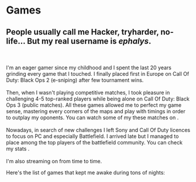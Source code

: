 
# Games

## People usually call me Hacker, tryharder, no-life… But my real username is *ephalys*.
\
\
I'm an eager gamer since my childhood and I spent the last 20
years grinding every game that I touched. I finally placed
first in Europe on Call Of Duty: Black Ops 2 (e-sniping)
after few tournament wins.
\
\
Then, when I wasn't playing competitive matches, I took
pleasure in challenging 4-5 top-ranked players while being
alone on Call Of Duty: Black Ops 3 (public matches).
All these games allowed me to perfect my game sense, mastering
every corners of the maps and play with timings in order to
outplay my oponents. You can watch some of my these matches
on <ExternalLink link="https://www.youtube.com/ephalys" text="Youtube" />.
\
\
Nowadays, in search of new challenges I left Sony and Call Of Duty
licences to focus on PC and especially Battlefield. I arrived late 
but I managed to place among the top players of the battlefield
community. You can check my stats
<ExternalLink link="https://battlefieldtracker.com/bfv/profile/origin/ephalys/overview" text="Here"/>.
\
\
I'm also streaming on <ExternalLink link="https://www.twitch.tv/ephalys" text="Twitch" /> from time to time.

Here's the list of games that kept me awake during tons of nights:

<RichList items={games} />


